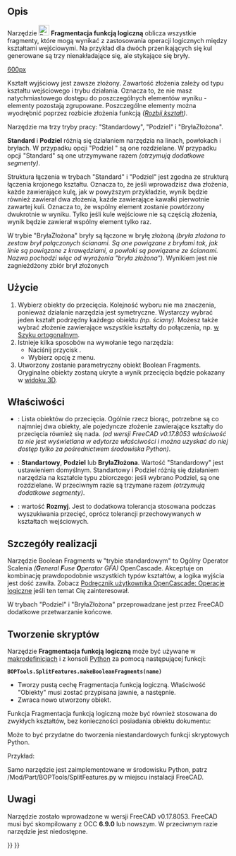 <languages/>

{{Docnav/pl
|[[Part_JoinCutout/pl|Wycięcie dla obiektu]]
|[[Part_SliceApart/pl|Rozetnij]]
|[[Part_Workbench/pl|środowisko pracy Część]]
|IconL=Part_JoinCutout.svg
|IconR=Part_SliceApart.svg
|IconC=Workbench_Part.svg
}}

{{GuiCommand/pl
|Name=Part BooleanFragments
|Name/pl=Część: Fragmentacja funkcją logiczną
|MenuLocation=Część → Rozdziel → Fragmentacja funkcją logiczną
|Workbenches=[[Part_Workbench/pl|Część]]
|Version=0.17
|SeeAlso=[[Part_Slice/pl|Krojenie]], [[Part_XOR/pl|Logiczny XOR]], [[Part_CompJoinFeatures/pl|Połącz obiekty]], [[Part_Boolean/pl|Operacje logiczne na bryłach]]
}}

<span id="Description"></span>
==Opis== 

Narzędzie [[Image:Part_BooleanFragments.svg|24px]] '''Fragmentacja funkcją logiczną''' oblicza wszystkie fragmenty, które mogą wynikać z zastosowania operacji logicznych między kształtami wejściowymi. Na przykład dla dwóch przenikających się kul generowane są trzy nienakładające się, ale stykające się bryły. 

[[image:Part_BooleanFragments_Demo.png|600px]]
{{Caption|Na powyższym obrazku poszczególne elementy zostały ręcznie rozsunięte, aby uwidocznić cięcie.}}

Kształt wyjściowy jest zawsze złożony. Zawartość złożenia zależy od typu kształtu wejściowego i trybu działania. Oznacza to, że nie masz natychmiastowego dostępu do poszczególnych elementów wyniku - elementy pozostają zgrupowane. Poszczególne elementy można wyodrębnić poprzez rozbicie złożenia funkcją ''([[Draft_Downgrade/pl|Rozbij kształt]])''.

Narzędzie ma trzy tryby pracy: "Standardowy", "Podziel" i "BryłaZłożona".

'''Standard''' i '''Podziel''' różnią się działaniem narzędzia na linach, powłokach i bryłach. W przypadku opcji "Podziel " są one rozdzielane. W przypadku opcji "Standard" są one utrzymywane razem ''(otrzymują dodatkowe segmenty)''.

Struktura łączenia w trybach "Standard" i "Podziel" jest zgodna ze strukturą łączenia krojonego kształtu. Oznacza to, że jeśli wprowadzisz dwa złożenia, każde zawierające kulę, jak w powyższym przykładzie, wynik będzie również zawierał dwa złożenia, każde zawierające kawałki pierwotnie zawartej kuli. Oznacza to, że wspólny element zostanie powtórzony dwukrotnie w wyniku. Tylko jeśli kule wejściowe nie są częścią złożenia, wynik będzie zawierał wspólny element tylko raz.

W trybie "BryłaZłożona" bryły są łączone w bryłę złożoną ''(bryła złożona to zestaw brył połączonych ścianami. Są one powiązane z bryłami tak, jak linie są powiązane z krawędziami, a powłoki są powiązane ze ścianami. Nazwa pochodzi więc od wyrażenia "bryła złożona")''. Wynikiem jest nie zagnieżdżony zbiór brył złożonych

<span id="Usage"></span>
==Użycie== 

# Wybierz obiekty do przecięcia. Kolejność wyboru nie ma znaczenia, ponieważ działanie narzędzia jest symetryczne. Wystarczy wybrać jeden kształt podrzędny każdego obiektu ''(np. ściany)''. Możesz także wybrać złożenie zawierające wszystkie kształty do połączenia, np. [[Draft_OrthoArray/pl|w Szyku ortogonalnym]].
# Istnieje kilka sposobów na wywołanie tego narzędzia:
#* Naciśnij przycisk {{Button|[[Image:Part_BooleanFragments.svg|16px]] [[Part_BooleanFragments/pl|Fragmentacja funkcją logiczną]]}}.
#* Wybierz opcję {{MenuCommand|Część → Podziel → [[Image:Part_BooleanFragments.svg|16px]] Fragmentacja funkcją logiczną}} z menu.
# Utworzony zostanie parametryczny obiekt Boolean Fragments. Oryginalne obiekty zostaną ukryte a wynik przecięcia będzie pokazany w [[3D_view/pl|widoku 3D]].

<span id="Properties"></span>
==Właściwości== 

{{TitleProperty|Fragmenty logiczne}}
* {{PropertyData|Obiekty}}: Lista obiektów do przecięcia. Ogólnie rzecz biorąc, potrzebne są co najmniej dwa obiekty, ale pojedyncze złożenie zawierające kształty do przecięcia również się nada. ''(od wersji FreeCAD v0.17.8053 właściwość ta nie jest wyświetlana w edytorze właściwości i można uzyskać do niej dostęp tylko za pośrednictwem środowiska Python)''.
* {{PropertyData|Tryb}}: '''Standartowy''', '''Podziel''' lub '''BryłaZłożona'''. Wartość "Standardowy" jest ustawieniem domyślnym. Standartowy i Podziel różnią się działaniem narzędzia na kształcie typu zbiorczego: jeśli wybrano Podziel, są one rozdzielane. W przeciwnym razie są trzymane razem ''(otrzymują dodatkowe segmenty)''.
* {{PropertyData|Tolerancja}}: wartość '''Rozmyj'''. Jest to dodatkowa tolerancja stosowana podczas wyszukiwania przecięć, oprócz tolerancji przechowywanych w kształtach wejściowych.

<span id="Implementation_details"></span>
==Szczegóły realizacji==

Narzędzie Boolean Fragments w "trybie standardowym" to Ogólny Operator Scalenia ''('''G'''eneral '''F'''use '''O'''perator GFA)'' OpenCascade. Akceptuje on kombinację prawdopodobnie wszystkich typów kształtów, a logika wyjścia jest dość zawiła. Zobacz [https://www.opencascade.com/doc/occt-7.0.0/overview/html/occt_user_guides__boolean_operations.html Podręcznik użytkownika OpenCascade: Operacje logiczne] jeśli ten temat Cię zainteresował.

W trybach "Podziel" i "BryłaZłożona" przeprowadzane jest przez FreeCAD dodatkowe przetwarzanie końcowe.

<span id="Scripting"></span>
==Tworzenie skryptów== 

Narzędzie '''Fragmentacja funkcją logiczną''' może być używane w [[macros/pl|makrodefinicjach]] i z konsoli [[Python/pl|Python]] za pomocą następującej funkcji:
 '''BOPTools.SplitFeatures.makeBooleanFragments(name)'''

* Tworzy pustą cechę Fragmentacja funkcją logiczną. Właściwość "Obiekty" musi zostać przypisana jawnie, a następnie.
* Zwraca nowo utworzony obiekt.

Funkcja Fragmentacja funkcją logiczną może być również stosowana do zwykłych kształtów, bez konieczności posiadania obiektu dokumentu:

{{code|code=
import BOPTools.SplitAPI
BOPTools.SplitAPI.booleanFragments(list_of_shapes, mode, tolerance = 0.0)

# OR, for Standard mode:

list_of_shapes = [App.ActiveDocument.Sphere.Shape, App.ActiveDocument.Sphere001.Shape]
pieces, map = list_of_shapes[0].generalFuse(list_of_shapes[1:], tolerance)
# pieces receives a compound of shapes; map receives a list of lists of shapes, defining list_of_shapes <--> pieces correspondence 
}}
Może to być przydatne do tworzenia niestandardowych funkcji skryptowych Python.

Przykład:
{{code|code=
import BOPTools.SplitFeatures
j = BOPTools.SplitFeatures.makeBooleanFragments(name= 'BooleanFragments')
j.Objects = FreeCADGui.Selection.getSelection() 
}}

Samo narzędzie jest zaimplementowane w środowisku Python, patrz /Mod/Part/BOPTools/SplitFeatures.py w miejscu instalacji FreeCAD.

<span id="Notes"></span>
==Uwagi== 

Narzędzie zostało wprowadzone w wersji FreeCAD v0.17.8053. FreeCAD musi być skompilowany z OCC '''6.9.0''' lub nowszym. W przeciwnym razie narzędzie jest niedostępne.


{{Docnav/pl
|[[Part_JoinCutout/pl|Wycięcie dla obiektu]]
|[[Part_SliceApart/pl|Rozetnij]]
|[[Part_Workbench/pl|środowisko pracy Część]]
|IconL=Part_JoinCutout.svg
|IconR=Part_SliceApart.svg
|IconC=Workbench_Part.svg
}}

{{Part_Tools_navi{{#translation:}}}}
{{Userdocnavi{{#translation:}}}}